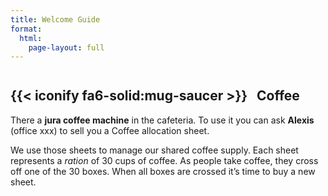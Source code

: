 ```yaml
---
title: Welcome Guide
format:
  html:
    page-layout: full
---
```


:::: {style='margin-top: 3em;'}
::::

## {{< iconify fa6-solid:mug-saucer >}} &nbsp; Coffee

There a **jura coffee machine** in the cafeteria. To use it you can ask **Alexis** (office xxx) to sell you a Coffee allocation sheet. 

We use those sheets to manage our shared coffee supply. Each sheet represents a *ration* of 30 cups of coffee. As people take coffee, they cross off one of the 30 boxes. When all boxes are crossed it's time to buy a new sheet.

